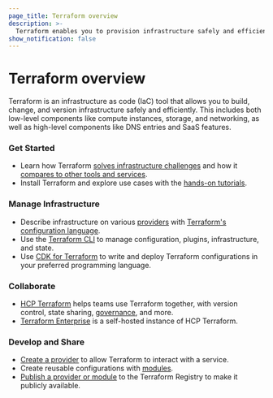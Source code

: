 ```yaml
---
page_title: Terraform overview
description: >-
  Terraform enables you to provision infrastructure safely and efficiently. Review Terraform's ecosystem and workflows, including the Terraform CLI, HCP Terraform, and Terraform Enterprise.
show_notification: false
---
```


# Terraform overview

Terraform is an infrastructure as code (IaC) tool that allows you to build, change, and version infrastructure safely and efficiently. This includes both low-level components like compute instances, storage, and networking, as well as high-level components like DNS entries and SaaS features.

<div className="container-fluid"><div className="row">
<div className="col-md-6 col-sm-12">

### Get Started

- Learn how Terraform [solves infrastructure challenges](/terraform/intro) and how it [compares to other tools and services](/terraform/intro/vs).
- Install Terraform and explore use cases with the [hands-on tutorials](/terraform/tutorials).

### Manage Infrastructure

- Describe infrastructure on various [providers](/terraform/language/providers) with [Terraform's configuration language](/terraform/language).
- Use the [Terraform CLI](/terraform/cli) to manage configuration, plugins, infrastructure, and state.
- Use [CDK for Terraform](/terraform/cdktf) to write and deploy Terraform configurations in your preferred programming language.

</div>

<div className="col-md-6 col-sm-12">

### Collaborate

- [HCP Terraform](https://cloud.hashicorp.com/products/terraform) helps teams use Terraform together, with version control, state sharing, [governance](/terraform/cloud-docs/policy-enforcement), and more.
- [Terraform Enterprise](/terraform/enterprise) is a self-hosted instance of HCP Terraform.

### Develop and Share

- [Create a provider](/terraform/plugin) to allow Terraform to interact with a service.
- Create reusable configurations with [modules](/terraform/language/modules).
- [Publish a provider or module](/terraform/registry) to the Terraform Registry to make it publicly available.

</div>

</div></div>
